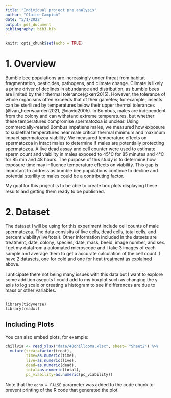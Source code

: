 ```yaml
---
title: "Individual project pre analysis"
author: "Claire Campion"
date: "5/1/2022"
output: pdf_document
bibliography: bib3.bib
---
```


```r
knitr::opts_chunk$set(echo = TRUE)
```

# 1. Overview
Bumble bee populations are increasingly under threat from habitat fragmentation, pesticides, pathogens, and climate change. Climate is likely a prime driver of declines in abundance and distribution, as bumble bees are limited by their thermal tolerance(@kerr2015). However, the tolerance of whole organisms often exceeds that of their gametes; for example, insects can be sterilized by temperatures below their upper thermal tolerances (@van_heerwaarden2021, @david2005). In Bombus, males are independent from the colony and can withstand extreme temperatures, but whether these temperatures compromise spermatozoa is unclear. Using commercially-reared Bombus impatiens males, we measured how exposure to sublethal temperatures near male critical thermal minimum and maximum impact spermatozoa viability. We measured temperature effects on spermatozoa in intact males to determine if males are potentially protecting spermatozoa. A live dead assay and cell counter were used to estimate sperm count and viability in males exposed to 45°C for 85 minutes and 4°C for 85 min and 48 hours. The purpose of this study is to determine how exposure time may influence temperature effects on viability. This gap is important to address as bumble bee populations continue to decline and potential sterility to males could be a contributing factor. 

My goal for this project is to be able to create box plots displaying these results and getting them ready to be published. 

# 2. Dataset
The dataset I will be using for this experiment include cell counts of male spermatozoa. The data consisits of live cells, dead cells, total cells, and percent viability(live/total). Other information included in the datsets are treatment, date, colony, species, date, mass, beeid, image number, and sex. I get my datafrom a automated microscope and I take 3 images of each sample and average them to get a accurate calculation of the cell count. I have 2 datasets, one for cold and one for heat treatment as explained above. 

I anticipate there not being many issues with this data but I want to explore some addition asepcts I could add to my boxplot such as changing the y axis to log scale or creating a histogram to see if differences are due to mass or other variables. 


```r


```


```packages
library(tidyverse)
library(readxl)

```
## Including Plots

You can also embed plots, for example:

```r
chillvia <- read_xlsx("data/48chillcoma.xlsx", sheet= "Sheet2") %>%
  mutate(treat=factor(treat), 
         time=as.numeric(time),
         live=as.numeric(live), 
         dead=as.numeric(dead), 
         total=as.numeric(total), 
         pc_viability=as.numeric(pc_viability))
```

Note that the `echo = FALSE` parameter was added to the code chunk to prevent printing of the R code that generated the plot.
